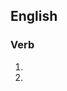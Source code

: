 ==English==

===Verb===
{{head|en|present participle}}

# {{present participle of|unvail|lang=en|nocat=1}}
# {{present participle of|unvaile|lang=en|nocat=1}}